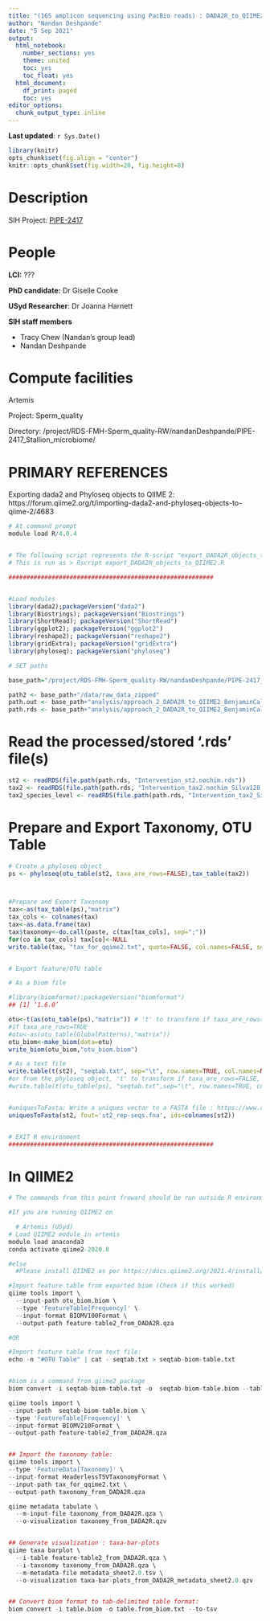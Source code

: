 ```yaml
---
title: "(16S amplicon sequencing using PacBio reads) : DADA2R_to_QIIME2"
author: "Nandan Deshpande"
date: "5 Sep 2021"
output:
  html_notebook:
    number_sections: yes
    theme: united
    toc: yes
    toc_float: yes
  html_document:
    df_print: paged
    toc: yes
editor_options:
  chunk_output_type: inline
---
```

__Last updated__: `r Sys.Date()`

```r
library(knitr)
opts_chunk$set(fig.align = "center")
knitr::opts_chunk$set(fig.width=20, fig.height=8) 
```


# Description
SIH Project: [PIPE-2417](https://ctdshub.atlassian.net/secure/RapidBoard.jspa?rapidView=27&projectKey=PIPE&modal=detail&selectedIssue=PIPE-2417)


# People

__LCI:__ ???

__PhD candidate:__ Dr Giselle Cooke

__USyd Researcher__: Dr Joanna Harnett  


__SIH staff members__

* Tracy Chew (Nandan's group lead)
* Nandan Deshpande 

# Compute facilities

Artemis

Project: Sperm_quality

Directory: /project/RDS-FMH-Sperm_quality-RW/nandanDeshpande/PIPE-2417_Stallion_microbiome/


# PRIMARY REFERENCES
Exporting dada2 and Phyloseq objects to QIIME 2: https://forum.qiime2.org/t/importing-dada2-and-phyloseq-objects-to-qiime-2/4683

```r

# At command prompt 
module load R/4.0.4 


# The following script represents the R-script "export_DADA2R_objects_to_QIIME2.R"
# This is run as > Rscript export_DADA2R_objects_to_QIIME2.R 

#########################################################


#Load modules
library(dada2);packageVersion("dada2")
library(Biostrings); packageVersion("Biostrings")
library(ShortRead); packageVersion("ShortRead")
library(ggplot2); packageVersion("ggplot2")
library(reshape2); packageVersion("reshape2")
library(gridExtra); packageVersion("gridExtra")
library(phyloseq); packageVersion("phyloseq")

# SET paths

base_path="/project/RDS-FMH-Sperm_quality-RW/nandanDeshpande/PIPE-2417_Stallion_microbiome/intervention_study"

path2 <- base_path+"/data/raw_data_zipped"
path.out <- base_path+"analysis/approach_2_DADA2R_to_QIIME2_BenjaminCallahan/iteration_2_withChimeraRemoval/Figures"
path.rds <- base_path+"analysis/approach_2_DADA2R_to_QIIME2_BenjaminCallahan/iteration_2_withChimeraRemoval/RDS/"
```

# Read the processed/stored '.rds' file(s)
```r

st2 <- readRDS(file.path(path.rds, "Intervention_st2.nochim.rds"))
tax2 <- readRDS(file.path(path.rds, "Intervention_tax2.nochim_Silva128.rds"))
tax2_species_level <- readRDS(file.path(path.rds, "Intervention_tax2_Silva128_withSpecies.rds"))

```

# Prepare and Export Taxonomy, OTU Table
```r


# Create a phyloseq object
ps <- phyloseq(otu_table(st2, taxa_are_rows=FALSE),tax_table(tax2))



#Prepare and Export Taxonomy
tax<-as(tax_table(ps),"matrix")
tax_cols <- colnames(tax)
tax<-as.data.frame(tax)
tax$taxonomy<-do.call(paste, c(tax[tax_cols], sep=";"))
for(co in tax_cols) tax[co]<-NULL
write.table(tax, "tax_for_qqime2.txt", quote=FALSE, col.names=FALSE, sep="\t")


# Export feature/OTU table

# As a biom file

#library(biomformat);packageVersion("biomformat")
## [1] ‘1.6.0’

otu<-t(as(otu_table(ps),"matrix")) # 't' to transform if taxa_are_rows=FALSE
#if taxa_are_rows=TRUE
#otu<-as(otu_table(GlobalPatterns),"matrix"))
otu_biom<-make_biom(data=otu)
write_biom(otu_biom,"otu_biom.biom")

# As a text file
write.table(t(st2), "seqtab.txt", sep="\t", row.names=TRUE, col.names=NA, quote=FALSE)
#or from the phyloseq object, 't' to transform if taxa_are_rows=FALSE, no 't' if taxa_are_rows=TRUE
#write.table(t(otu_table(ps), "seqtab.txt",sep="\t", row.names=TRUE, col.names=NA, quote=FALSE)


#uniquesToFasta: Write a uniques vector to a FASTA file : https://www.rdocumentation.org/packages/dada2/versions/1.0.3/topics/uniquesToFasta
uniquesToFasta(st2, fout='st2_rep-seqs.fna', ids=colnames(st2))


# EXIT R environment
#########################################################

```


# In QIIME2
```r

# The commands from this point froward should be run outside R environment ; at a command prompt on Artemis/local machine

#If you are running QIIME2 on 

  # Artemis (USyd)
# Load QIIME2 module in artemis
module load anaconda3
conda activate qiime2-2020.8

#else
  #Please install QIIME2 as per https://docs.qiime2.org/2021.4/install/

#Import feature table from exported biom (Check if this worked)
qiime tools import \
  --input-path otu_biom.biom \
  --type 'FeatureTable[Frequency]' \
  --input-format BIOMV100Format \
  --output-path feature-table2_from_DADA2R.qza

#OR

#Import feature table from text file:
echo -n "#OTU Table" | cat - seqtab.txt > seqtab-biom-table.txt


#biom is a command from qiime2 package
biom convert -i seqtab-biom-table.txt -o  seqtab-biom-table.biom --table-type="OTU table" --to-hdf5

qiime tools import \
--input-path  seqtab-biom-table.biom \
--type 'FeatureTable[Frequency]' \
--input-format BIOMV210Format \
--output-path feature-table2_from_DADA2R.qza


## Import the taxonomy table:
qiime tools import \
--type 'FeatureData[Taxonomy]' \
--input-format HeaderlessTSVTaxonomyFormat \
--input-path tax_for_qqime2.txt \
--output-path taxonomy_from_DADA2R.qza

qiime metadata tabulate \
  --m-input-file taxonomy_from_DADA2R.qza \
  --o-visualization taxonomy_from_DADA2R.qzv


## Generate visualization : taxa-bar-plots
qiime taxa barplot \
  --i-table feature-table2_from_DADA2R.qza \
  --i-taxonomy taxonomy_from_DADA2R.qza \
  --m-metadata-file metadata_sheet2.0.tsv \
  --o-visualization taxa-bar-plots_from_DADA2R_metadata_sheet2.0.qzv


## Convert biom format to tab-delimited table format:
biom convert -i table.biom -o table.from_biom.txt --to-tsv

```